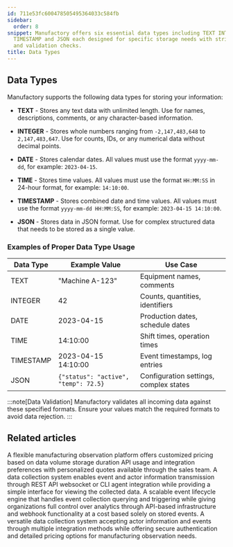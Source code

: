 ```yaml
---
id: 711e53fc600478505495364033c584fb
sidebar:
  order: 8
snippet: Manufactory offers six essential data types including TEXT INTEGER DATE TIME
  TIMESTAMP and JSON each designed for specific storage needs with strict format requirements
  and validation checks.
title: Data Types
---
```


## Data Types

Manufactory supports the following data types for storing your information:

- **TEXT** - Stores any text data with unlimited length. Use for names, descriptions, comments, or any character-based information.
  
- **INTEGER** - Stores whole numbers ranging from `-2,147,483,648` to `2,147,483,647`. Use for counts, IDs, or any numerical data without decimal points.
  
- **DATE** - Stores calendar dates. All values must use the format `yyyy-mm-dd`, for example: `2023-04-15`.
  
- **TIME** - Stores time values. All values must use the format `HH:MM:SS` in 24-hour format, for example: `14:10:00`.
  
- **TIMESTAMP** - Stores combined date and time values. All values must use the format `yyyy-mm-dd HH:MM:SS`, for example: `2023-04-15 14:10:00`.
  
- **JSON** - Stores data in JSON format. Use for complex structured data that needs to be stored as a single value.

### Examples of Proper Data Type Usage

| Data Type | Example Value | Use Case |
|-----------|---------------|----------|
| TEXT | "Machine A-123" | Equipment names, comments |
| INTEGER | 42 | Counts, quantities, identifiers |
| DATE | 2023-04-15 | Production dates, schedule dates |
| TIME | 14:10:00 | Shift times, operation times |
| TIMESTAMP | 2023-04-15 14:10:00 | Event timestamps, log entries |
| JSON | `{"status": "active", "temp": 72.5}` | Configuration settings, complex states |

:::note[Data Validation]
Manufactory validates all incoming data against these specified formats. Ensure your values match the required formats to avoid data rejection.
:::


## Related articles
<CardGrid>
<LinkTitleCard header="<b>Manufactory > Pricing for Manufactory</b>" href="/products/manufactory/pricing/" > A flexible manufacturing observation platform offers customized pricing based on data volume storage duration API usage and integration preferences with personalized quotes available through the sales team. </LinkTitleCard>
<LinkTitleCard header="<b>Manufactory > Collector</b>" href="/products/manufactory/collector/" > A data collection system enables event and actor information transmission through REST API websocket or CLI agent integration while providing a simple interface for viewing the collected data. </LinkTitleCard>
<LinkTitleCard header="<b>Overview</b>" href="/products/manufactory/" > A scalable event lifecycle engine that handles event collection querying and triggering while giving organizations full control over analytics through API-based infrastructure and webhook functionality at a cost based solely on stored events. </LinkTitleCard>
<LinkTitleCard header="<b>Collector > Collecting events via REST API</b>" href="/products/manufactory/collector/rest_api/" > A versatile data collection system accepting actor information and events through multiple integration methods while offering secure authentication and detailed pricing options for manufacturing observation needs. </LinkTitleCard>
</CardGrid>